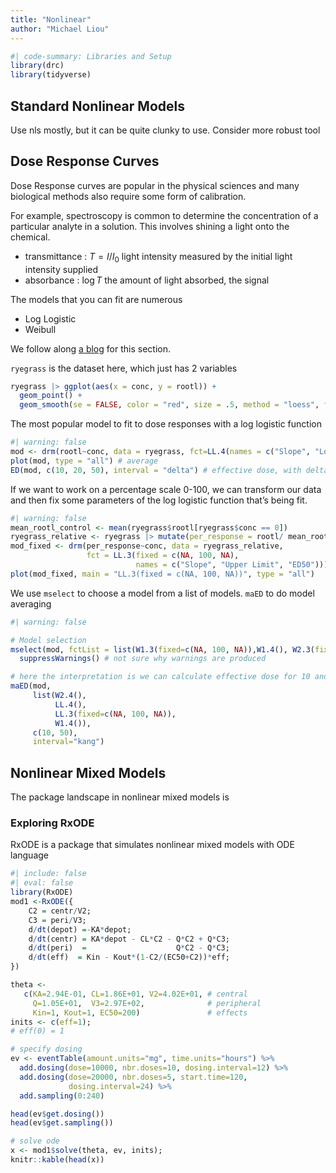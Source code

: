 ```yaml
---
title: "Nonlinear"
author: "Michael Liou"
---
```


```r
#| code-summary: Libraries and Setup
library(drc)
library(tidyverse)
```

## Standard Nonlinear Models

Use nls mostly, but it can be quite clunky to use. Consider more robust tool

## Dose Response Curves

Dose Response curves are popular in the physical sciences and many biological methods also require some form of calibration.

For example, spectroscopy is common to determine the concentration of a particular analyte in a solution. This involves shining a light onto the chemical.

- transmittance : $T = I / I_0$ light intensity measured by the initial light intensity supplied
- absorbance : $\log T$ the amount of light absorbed, the signal

The models that you can fit are numerous

- Log Logistic
- Weibull

We follow along [a blog](http://www.darrenkoppel.com/2020/09/04/dose-response-modelling-and-model-selection-in-r/) for this section.

`ryegrass` is the dataset here, which just has 2 variables

```r
ryegrass |> ggplot(aes(x = conc, y = rootl)) +
  geom_point() + 
  geom_smooth(se = FALSE, color = "red", size = .5, method = "loess", formula = y~x)
```

The most popular model to fit to dose responses with a log logistic function

```r
#| warning: false
mod <- drm(rootl~conc, data = ryegrass, fct=LL.4(names = c("Slope", "Lower Limit", "Upper Limit", "ED50")))
plot(mod, type = "all") # average
ED(mod, c(10, 20, 50), interval = "delta") # effective dose, with delta method intervals
```
If we want to work on a percentage scale 0-100, we can transform our data and then fix some parameters of the log logistic function that's being fit.

```r
#| warning: false
mean_rootl_control <- mean(ryegrass$rootl[ryegrass$conc == 0])
ryegrass_relative <- ryegrass |> mutate(per_response = rootl/ mean_rootl_control * 100)
mod_fixed <- drm(per_response~conc, data = ryegrass_relative,
                 fct = LL.3(fixed = c(NA, 100, NA),
                            names = c("Slope", "Upper Limit", "ED50"))) # LL3 lower bound is 0, and we fix upper bound to be 100
plot(mod_fixed, main = "LL.3(fixed = c(NA, 100, NA))", type = "all")
```

We use `mselect` to choose a model from a list of models. `maED` to do model averaging

```r
#| warning: false

# Model selection
mselect(mod, fctList = list(W1.3(fixed=c(NA, 100, NA)),W1.4(), W2.3(fixed=c(NA, 100, NA)), W2.4(),  LL.4()),linreg=TRUE) |> 
  suppressWarnings() # not sure why warnings are produced 

# here the interpretation is we can calculate effective dose for 10 and 50, using the averages of all the models included in the list
maED(mod, 
     list(W2.4(),
          LL.4(),
          LL.3(fixed=c(NA, 100, NA)),
          W1.4()),
     c(10, 50), 
     interval="kang")
```


## Nonlinear Mixed Models

The package landscape in nonlinear mixed models is

### Exploring RxODE

RxODE is a package that simulates nonlinear mixed models with ODE language

```r
#| include: false
#| eval: false
library(RxODE)
mod1 <-RxODE({
    C2 = centr/V2;
    C3 = peri/V3;
    d/dt(depot) =-KA*depot;
    d/dt(centr) = KA*depot - CL*C2 - Q*C2 + Q*C3;
    d/dt(peri)  =                    Q*C2 - Q*C3;
    d/dt(eff)  = Kin - Kout*(1-C2/(EC50+C2))*eff;
})

theta <- 
   c(KA=2.94E-01, CL=1.86E+01, V2=4.02E+01, # central 
     Q=1.05E+01,  V3=2.97E+02,              # peripheral
     Kin=1, Kout=1, EC50=200)               # effects
inits <- c(eff=1);
# eff(0) = 1

# specify dosing
ev <- eventTable(amount.units="mg", time.units="hours") %>%
  add.dosing(dose=10000, nbr.doses=10, dosing.interval=12) %>%
  add.dosing(dose=20000, nbr.doses=5, start.time=120,
             dosing.interval=24) %>%
  add.sampling(0:240)

head(ev$get.dosing())
head(ev$get.sampling())

# solve ode
x <- mod1$solve(theta, ev, inits);
knitr::kable(head(x))
```
